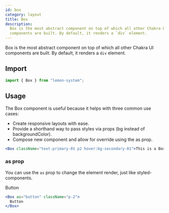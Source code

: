 ```yaml
---
id: box
category: layout
title: Box
description:
  Box is the most abstract component on top of which all other Chakra UI
  components are built. By default, it renders a `div` element.
---
```



Box is the most abstract component on top of which all other Chakra UI components are built. By default, it renders a `div` element.

## Import

```js
import { Box } from "lemon-system";
```

## Usage

The Box component is useful because it helps with three common use cases:

- Create responsive layouts with ease.
- Provide a shorthand way to pass styles via props (bg instead of backgroundColor).
- Compose new component and allow for override using the as prop.

```jsx
<Box className="text-primary-01 p2 hover:bg-secondary-01">This is a Box</Box>
```

### as prop

You can use the `as` prop to change the element render, just like
styled-components.

<Box as="button" className="p-2 border rounded">
  Button
</Box>

```jsx
<Box as="button" className="p-2">
  Button
</Box>
```
